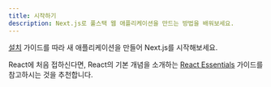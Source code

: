 ```yaml
---
title: 시작하기
description: Next.js로 풀스택 웹 애플리케이션을 만드는 방법을 배워보세요.
---
```


[설치](/docs/getting-started/installation) 가이드를 따라 새 애플리케이션을 만들어 Next.js를 시작해보세요.

React에 처음 접하신다면, React의 기본 개념을 소개하는 [React Essentials](/docs/getting-started/react-essentials) 가이드를 참고하시는 것을 추천합니다.
